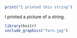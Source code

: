 
```r
print("I printed this string")
```



I printed a picture of a string.


```r
library(knitr)
include_graphics("Yarn.jpg")
```